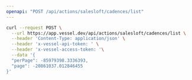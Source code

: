 ```yaml
---
openapi: "POST /api/actions/salesloft/cadences/list"
---
```


<RequestExample>

```bash Request
curl --request POST \
  --url https://app.vessel.dev/api/actions/salesloft/cadences/list \
  --header 'Content-Type: application/json' \
  --header 'x-vessel-api-token: ' \
  --header 'x-vessel-access-token: '\
  --data '{
  "perPage": -85979398.3336393,
  "page": -20861037.012846455
}'
```

</RequestExample>
